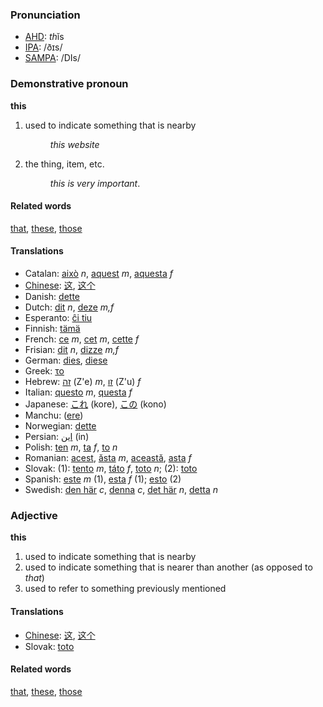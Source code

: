 ===Pronunciation===
*[[w:AHD|AHD]]: <i>th</i>ĭs
*[[w:IPA|IPA]]: /ðɪs/
*[[w:SAMPA|SAMPA]]: /DIs/

===Demonstrative pronoun===

'''this'''

# used to indicate something that is nearby
#:''this website''
# the thing, item, etc.
#: ''this is very important''.


====Related words====
[[that]], [[these]], [[those]]

====Translations====
*Catalan: [[això]] ''n'', [[aquest]] ''m'', [[aquesta]] ''f''
*[[Chinese]]: [[这]], [[这个]]
*Danish: [[dette]]
*Dutch: [[dit]] ''n'', [[deze]] ''m,f''
*Esperanto: [[ĉi tiu]]
*Finnish: [[tämä]]
*French: [[ce]] ''m'', [[cet]] ''m'', [[cette]] ''f''
*Frisian: [[dit]] ''n'', [[dizze]] ''m,f''
*German: [[dies]], [[diese]]
*Greek: [[το]]
*Hebrew: [[זה]] (Z'e) ''m'', [[זו]] (Z'u) ''f''
*Italian: [[questo]] ''m'', [[questa]] ''f''
*Japanese: [[これ]] (kore), [[この]] (kono)
*Manchu: ([[ere]])
*Norwegian: [[dette]]
*Persian: [[اين]] (in)
*Polish: [[ten]] ''m'', [[ta]] ''f'', [[to]] ''n''
*Romanian: [[acest]], [[ăsta]] ''m'', [[această]], [[asta]] ''f''
*Slovak: (1): [[tento]] ''m'', [[táto]] ''f'', [[toto]] ''n''; (2): [[toto]]
*Spanish: [[este]] ''m'' (1), [[esta]] ''f'' (1); [[esto]] (2)
*Swedish: [[den här]] ''c'', [[denna]] ''c'', [[det här]] ''n'', [[detta]] ''n''

===Adjective===

'''this'''

# used to indicate something that is nearby
# used to indicate something that is nearer than another (as opposed to ''that'')
# used to refer to something previously mentioned

==== Translations ====
*[[Chinese]]: [[这]], [[这个]]
*Slovak: [[toto]]

====Related words====
[[that]], [[these]], [[those]]